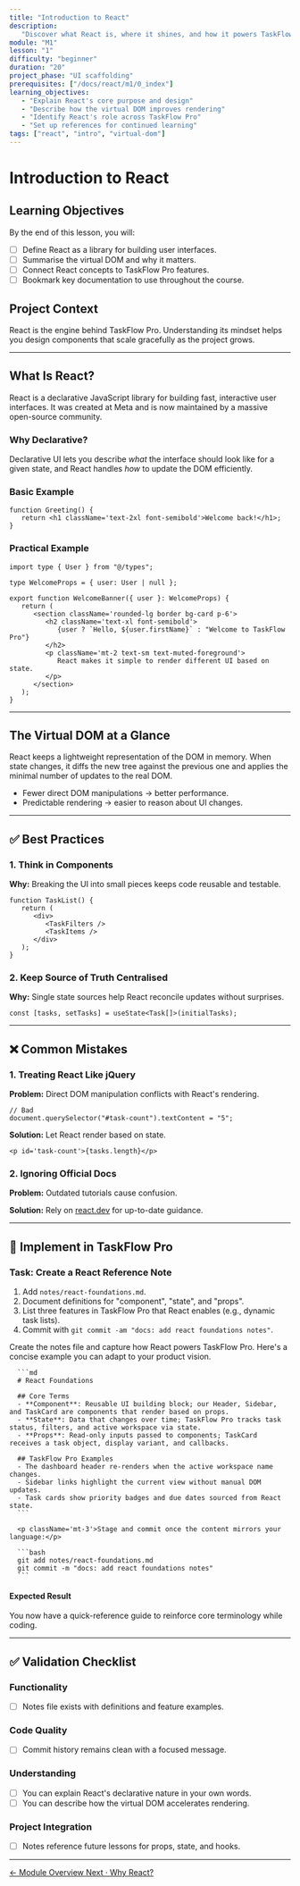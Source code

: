 ```yaml
---
title: "Introduction to React"
description:
   "Discover what React is, where it shines, and how it powers TaskFlow Pro."
module: "M1"
lesson: "1"
difficulty: "beginner"
duration: "20"
project_phase: "UI scaffolding"
prerequisites: ["/docs/react/m1/0_index"]
learning_objectives:
   - "Explain React's core purpose and design"
   - "Describe how the virtual DOM improves rendering"
   - "Identify React's role across TaskFlow Pro"
   - "Set up references for continued learning"
tags: ["react", "intro", "virtual-dom"]
---
```



# Introduction to React

## Learning Objectives

By the end of this lesson, you will:

-  [ ] Define React as a library for building user interfaces.
-  [ ] Summarise the virtual DOM and why it matters.
-  [ ] Connect React concepts to TaskFlow Pro features.
-  [ ] Bookmark key documentation to use throughout the course.

## Project Context

React is the engine behind TaskFlow Pro. Understanding its mindset helps you
design components that scale gracefully as the project grows.

---

## What Is React?

React is a declarative JavaScript library for building fast, interactive user
interfaces. It was created at Meta and is now maintained by a massive
open-source community.

### Why Declarative?

Declarative UI lets you describe _what_ the interface should look like for a
given state, and React handles _how_ to update the DOM efficiently.

### Basic Example

```tsx
function Greeting() {
   return <h1 className='text-2xl font-semibold'>Welcome back!</h1>;
}
```

### Practical Example

```tsx
import type { User } from "@/types";

type WelcomeProps = { user: User | null };

export function WelcomeBanner({ user }: WelcomeProps) {
   return (
      <section className='rounded-lg border bg-card p-6'>
         <h2 className='text-xl font-semibold'>
            {user ? `Hello, ${user.firstName}` : "Welcome to TaskFlow Pro"}
         </h2>
         <p className='mt-2 text-sm text-muted-foreground'>
            React makes it simple to render different UI based on state.
         </p>
      </section>
   );
}
```

---

## The Virtual DOM at a Glance

React keeps a lightweight representation of the DOM in memory. When state
changes, it diffs the new tree against the previous one and applies the minimal
number of updates to the real DOM.

-  Fewer direct DOM manipulations → better performance.
-  Predictable rendering → easier to reason about UI changes.

---

## ✅ Best Practices

### 1. Think in Components

**Why:** Breaking the UI into small pieces keeps code reusable and testable.

```tsx
function TaskList() {
   return (
      <div>
         <TaskFilters />
         <TaskItems />
      </div>
   );
}
```

### 2. Keep Source of Truth Centralised

**Why:** Single state sources help React reconcile updates without surprises.

```tsx
const [tasks, setTasks] = useState<Task[]>(initialTasks);
```

---

## ❌ Common Mistakes

### 1. Treating React Like jQuery

**Problem:** Direct DOM manipulation conflicts with React's rendering.

```tsx
// Bad
document.querySelector("#task-count").textContent = "5";
```

**Solution:** Let React render based on state.

```tsx
<p id='task-count'>{tasks.length}</p>
```

### 2. Ignoring Official Docs

**Problem:** Outdated tutorials cause confusion.

**Solution:** Rely on [react.dev](https://react.dev) for up-to-date guidance.

---

## 🔨 Implement in TaskFlow Pro

### Task: Create a React Reference Note

1. Add `notes/react-foundations.md`.
2. Document definitions for "component", "state", and "props".
3. List three features in TaskFlow Pro that React enables (e.g., dynamic task
   lists).
4. Commit with `git commit -am "docs: add react foundations notes"`.

<Accordions type='single' className='mt-4'>
   <Accordion title='Solution Walkthrough'>
      <p>
         Create the notes file and capture how React powers TaskFlow Pro.
         Here's a concise example you can adapt to your product vision.
      </p>

      ```md
      # React Foundations

      ## Core Terms
      - **Component**: Reusable UI building block; our Header, Sidebar, and TaskCard are components that render based on props.
      - **State**: Data that changes over time; TaskFlow Pro tracks task status, filters, and active workspace via state.
      - **Props**: Read-only inputs passed to components; TaskCard receives a task object, display variant, and callbacks.

      ## TaskFlow Pro Examples
      - The dashboard header re-renders when the active workspace name changes.
      - Sidebar links highlight the current view without manual DOM updates.
      - Task cards show priority badges and due dates sourced from React state.
      ```

      <p className='mt-3'>Stage and commit once the content mirrors your language:</p>

      ```bash
      git add notes/react-foundations.md
      git commit -m "docs: add react foundations notes"
      ```

   </Accordion>
</Accordions>

#### Expected Result

You now have a quick-reference guide to reinforce core terminology while coding.

---

## ✅ Validation Checklist

### Functionality

-  [ ] Notes file exists with definitions and feature examples.

### Code Quality

-  [ ] Commit history remains clean with a focused message.

### Understanding

-  [ ] You can explain React's declarative nature in your own words.
-  [ ] You can describe how the virtual DOM accelerates rendering.

### Project Integration

-  [ ] Notes reference future lessons for props, state, and hooks.

---

<div className='mt-8 flex justify-between'>
   <a
      href='/docs/react/m1/0_index'
      className='text-sm font-medium text-muted-foreground hover:text-foreground'
   >
      ← Module Overview
   </a>
   <a
      href='/docs/react/m1/2_why-react'
      className='text-sm font-medium text-primary hover:text-primary/80'
   >
      Next · Why React?
   </a>
</div>
